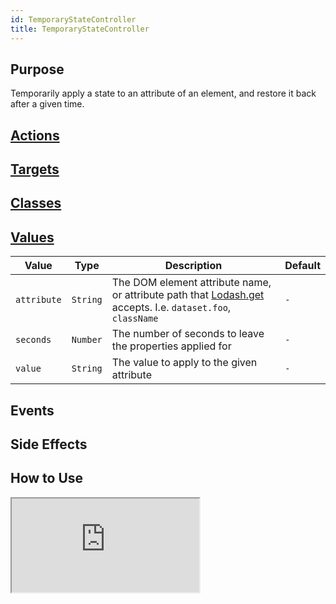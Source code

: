 ```yaml
---
id: TemporaryStateController
title: TemporaryStateController
---
```




## Purpose

Temporarily apply a state to an attribute of an element, and restore it back after a given time.

## [Actions](https://stimulus.hotwire.dev/reference/actions)
<NoActions/>

## [Targets](https://stimulus.hotwire.dev/reference/targets)
<NoTargets/>

## [Classes](https://stimulus.hotwire.dev/reference/classes)
<NoClasses/>

## [Values](https://stimulus.hotwire.dev/reference/values)

| Value       | Type     | Description                                                                                                                                | Default |
|-------------|----------|--------------------------------------------------------------------------------------------------------------------------------------------|---------|
| `attribute` | `String` | The DOM element attribute name, or attribute path that [Lodash.get](https://lodash.com/docs/#get) accepts. I.e. `dataset.foo`, `className` | `-`     |
| `seconds`   | `Number` | The number of seconds to leave the properties applied for                                                                                  | `-`     |
| `value`     | `String` | The value to apply to the given attribute                                                                                                  | `-`     |

## Events
<NoEvents/>


## Side Effects
<NoSideEffects/>

## How to Use

<iframe
  src="https://stimulus-library.netlify.app/controllers/temporary_state_controller.html"
  style={{width: "100%", height: "500px", border: "0", borderRadius: "4px", overflow: "hidden"}}
  sandbox="allow-forms allow-modals allow-popups allow-presentation allow-same-origin allow-scripts"
/>

